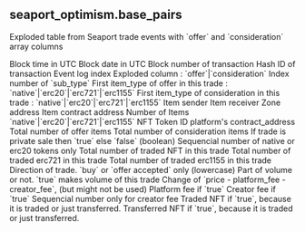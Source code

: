 ## seaport_optimism.base_pairs 
Exploded table from Seaport trade events with &#x60;offer&#x60; and &#x60;consideration&#x60; array columns


<ParamField path="block_time">
Block time in UTC
</ParamField>
<ParamField path="block_date">
Block date in UTC
</ParamField>
<ParamField path="block_number">
Block number of transaction
</ParamField>
<ParamField path="tx_hash">
Hash ID of transaction
</ParamField>
<ParamField path="evt_index">
Event log index
</ParamField>
<ParamField path="sub_type">
Exploded column : &#x60;offer&#x60;|&#x60;consideration&#x60;
</ParamField>
<ParamField path="sub_idx">
Index number of &#x60;sub_type&#x60;
</ParamField>
<ParamField path="offer_first_item_type">
First item_type of offer in this trade : &#x60;native&#x60;|&#x60;erc20&#x60;|&#x60;erc721&#x60;|&#x60;erc1155&#x60;
</ParamField>
<ParamField path="consideration_first_item_type">
First item_type of consideration in this trade : &#x60;native&#x60;|&#x60;erc20&#x60;|&#x60;erc721&#x60;|&#x60;erc1155&#x60;
</ParamField>
<ParamField path="sender">
Item sender
</ParamField>
<ParamField path="receiver">
Item receiver
</ParamField>
<ParamField path="zone">
Zone address
</ParamField>
<ParamField path="token_contract_address">
Item contract address
</ParamField>
<ParamField path="original_amount">
Number of Items
</ParamField>
<ParamField path="item_type">
&#x60;native&#x60;|&#x60;erc20&#x60;|&#x60;erc721&#x60;|&#x60;erc1155&#x60;
</ParamField>
<ParamField path="token_id">
NFT Token ID
</ParamField>
<ParamField path="platform_contract_address">
platform&#x27;s contract_address
</ParamField>
<ParamField path="offer_cnt">
Total number of offer items
</ParamField>
<ParamField path="consideration_cnt">
Total number of consideration items
</ParamField>
<ParamField path="is_private">
If trade is private sale then &#x60;true&#x60; else &#x60;false&#x60; (boolean)
</ParamField>
<ParamField path="eth_erc_idx">
Sequencial number of native or erc20 tokens only
</ParamField>
<ParamField path="nft_cnt">
Total number of traded NFT in this trade
</ParamField>
<ParamField path="erc721_cnt">
Total number of traded erc721 in this trade
</ParamField>
<ParamField path="erc1155_cnt">
Total number of traded erc1155 in this trade
</ParamField>
<ParamField path="order_type">
Direction of trade. &#x60;buy&#x60; or &#x60;offer accepted&#x60; only (lowercase)
</ParamField>
<ParamField path="is_price">
Part of volume or not. &#x60;true&#x60; makes volume of this trade
</ParamField>
<ParamField path="is_netprice">
Change of &#x60;price - platform_fee - creator_fee&#x60;, (but might not be used)
</ParamField>
<ParamField path="is_platform_fee">
Platform fee if &#x60;true&#x60;
</ParamField>
<ParamField path="is_creator_fee">
Creator fee if &#x60;true&#x60;
</ParamField>
<ParamField path="creator_fee_idx">
Sequencial number only for creator fee
</ParamField>
<ParamField path="is_traded_nft">
Traded NFT if &#x60;true&#x60;, because it is traded or just transferred.
</ParamField>
<ParamField path="is_moved_nft">
Transferred NFT if &#x60;true&#x60;, because it is traded or just transferred.
</ParamField>
